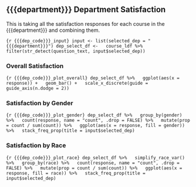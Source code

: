 
## {{{department}}} Department Satisfaction

This is taking all the satisfaction responses for each course in the {{{department}}} and combining them.

```{r {{{dep_code}}}_input}
input <- list(selected_dep = "{{{department}}}")
dep_select_df <-
  course_ldf %>%
    filter(str_detect(question_text, input$selected_dep))
```


### Overall Satisfaction

```{r {{{dep_code}}}_plot_overall}
dep_select_df %>%
  ggplot(aes(x = response)) +
  geom_bar() +
  scale_x_discrete(guide = guide_axis(n.dodge = 2))
```

### Satisfaction by Gender

```{r {{{dep_code}}}_plot_gender}
dep_select_df %>%
  group_by(gender) %>%
  count(response, name = "count", .drop = FALSE) %>%
  mutate(prop = count / sum(count)) %>%
  ggplot(aes(x = response, fill = gender)) %>%
  stack_freq_prop(title = input$selected_dep)
```



### Satisfaction by Race

```{r {{{dep_code}}}_plot_race}
dep_select_df %>%
  simplify_race_var() %>%
  group_by(race) %>%
  count(response, name = "count", .drop = FALSE) %>%
  mutate(prop = count / sum(count)) %>%
  ggplot(aes(x = response, fill = race)) %>%
  stack_freq_prop(title = input$selected_dep)
```


